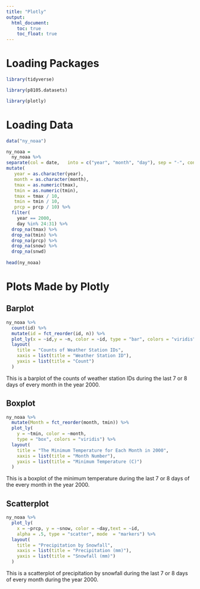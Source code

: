 ---
title: "Plotly"
output: 
  html_document:
    toc: true
    toc_float: true
---

# Loading Packages

```{r, message = FALSE, warning = FALSE}
library(tidyverse)

library(p8105.datasets)

library(plotly)
```

# Loading Data

```{r}
data("ny_noaa")

ny_noaa =
  ny_noaa %>%
separate(col = date,   into = c("year", "month", "day"), sep = "-", convert = TRUE) %>%
mutate(
   year = as.character(year),
   month = as.character(month),
   tmax = as.numeric(tmax),
   tmin = as.numeric(tmin),
   tmax = tmax / 10,
   tmin = tmin / 10,
   prcp = prcp / 10) %>%
  filter(
    year == 2000,
    day %in% 24:31) %>%
  drop_na(tmax) %>%
  drop_na(tmin) %>%
  drop_na(prcp) %>%
  drop_na(snow) %>%
  drop_na(snwd)
 
head(ny_noaa)  

```

# Plots Made by Plotly

## Barplot
```{r}
ny_noaa %>%
  count(id) %>%
  mutate(id = fct_reorder(id, n)) %>%
  plot_ly(x = ~id,y = ~n, color = ~id, type = "bar", colors = "viridis") %>%
  layout(
    title = "Counts of Weather Station IDs",
    xaxis = list(title = "Weather Station ID"),
    yaxis = list(title = "Count")
  )
```

This is a barplot of the counts of weather station IDs during the last 7 or 8 days of every month in the year 2000.

## Boxplot

```{r}
ny_noaa %>%
  mutate(Month = fct_reorder(month, tmin)) %>%
  plot_ly(
    y = ~tmin, color = ~month,
    type = "box", colors = "viridis") %>%
  layout(
    title = "The Minimum Temperature for Each Month in 2000",
    xaxis = list(title = "Month Number"),
    yaxis = list(title = "Minimum Temperature (C)")
  )
```

This is a boxplot of the minimum temperature during the last 7 or 8 days of the every month in the year 2000.

## Scatterplot

```{r}
ny_noaa %>%
  plot_ly(
    x = ~prcp, y = ~snow, color = ~day,text = ~id,
    alpha = .5, type = "scatter", mode  = "markers") %>%
  layout(
    title = "Precipitation by Snowfall",
    xaxis = list(title = "Precipitation (mm)"),
    yaxis = list(title = "Snowfall (mm)")
  )
```

This is a scatterplot of precipitation by snowfall during the last 7 or 8 days of every month during the year 2000.



